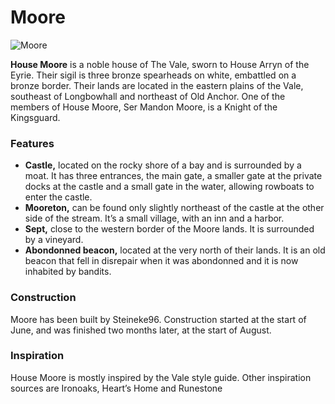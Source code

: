

# Moore

<Image
  src="https://cdn.sanity.io/images/1as7cn02/production/334657341c6087bd76e00749b001f73f2adf4277-1920x1018.png?w=976&h=350&fit=crop&crop=center&auto=format"
  alt="Moore"
  width={976}
  height={350}
/>

<ProjectDetails
  floatRight
  region="Vale"
  house="House Moore"
  type="Castle"
  status="Completed"
  warp="/warp moore"
  projectLead="Steineke96"
  dateStarted="June 7, 2014"
  dateCompleted="June 7, 2014"
/>

**House Moore** is a noble house of The Vale, sworn to House Arryn of the Eyrie. Their sigil is three bronze spearheads on white, embattled on a bronze border. Their lands are located in the eastern plains of the Vale, southeast of Longbowhall and northeast of Old Anchor. One of the members of House Moore, Ser Mandon Moore, is a Knight of the Kingsguard.

### Features

- **Castle,** located on the rocky shore of a bay and is surrounded by a moat. It has three entrances, the main gate, a smaller gate at the private docks at the castle and a small gate in the water, allowing rowboats to enter the castle.
- **Mooreton,** can be found only slightly northeast of the castle at the other side of the stream. It’s a small village, with an inn and a harbor.
- **Sept,** close to the western border of the Moore lands. It is surrounded by a vineyard.
- **Abondonned beacon,** located at the very north of their lands. It is an old beacon that fell in disrepair when it was abondonned and it is now inhabited by bandits.

### Construction

Moore has been built by Steineke96. Construction started at the start of June, and was finished two months later, at the start of August.

### Inspiration

House Moore is mostly inspired by the Vale style guide. Other inspiration sources are Ironoaks, Heart’s Home and Runestone
